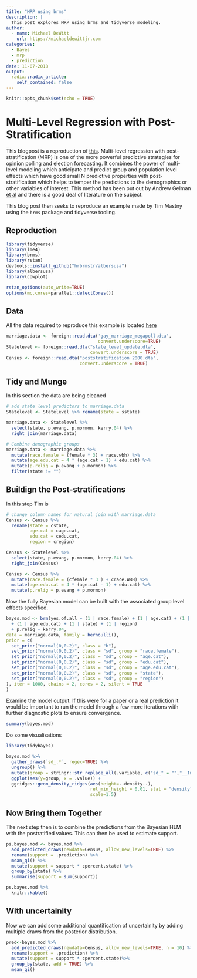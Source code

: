 ```yaml
---
title: "MRP using brms"
description: |
  This post explores MRP using brms and tidyverse modeling.
author:
  - name: Michael DeWitt
    url: https://michaeldewittjr.com
categories:
  - Bayes
  - mrp
  - prediction
date: 11-07-2018
output:
  radix::radix_article:
    self_contained: false
---
```


```r
knitr::opts_chunk$set(echo = TRUE)
```

# Multi-Level Regression with Post-Stratification

This blogpost is a reproduction of [this](https://timmastny.rbind.io/blog/multilevel-mrp-tidybayes-brms-stan/). Multi-level regression with post-stratification (MRP) is one of the more powerful predictive strategies for opinion polling and election forecasting. It combines the power of multi-level modeling which anticipate and predict group and population level effects which have good small N predictive properties with post-stratification which helps to temper the predictions to the demographics or other variables of interest. This method has been put out by Andrew Gelman [et al](http://www.princeton.edu/~jkastell/MRP_primer/mrp_primer.pdf) and there is a good deal of literature on the subject.

This blog post then seeks to reproduce an example made by Tim Mastny using the `brms` package and tidyverse tooling.

## Reproduction

```r
library(tidyverse)
library(lme4)
library(brms)
library(rstan)
devtools::install_github("hrbrmstr/albersusa")
library(albersusa)
library(cowplot)

rstan_options(auto_write=TRUE)
options(mc.cores=parallel::detectCores())
```

## Data

All the data required to reproduce this example is located [here](http://www.princeton.edu/~jkastell/mrp_primer.html)

```r
marriage.data <- foreign::read.dta('gay_marriage_megapoll.dta',
                                   convert.underscore=TRUE)
Statelevel <- foreign::read.dta("state_level_update.dta",
                                convert.underscore = TRUE)
Census <- foreign::read.dta("poststratification 2000.dta",
                            convert.underscore = TRUE)
```

## Tidy and Munge

In this section the data are being cleaned

```r
# add state level predictors to marriage.data
Statelevel <- Statelevel %>% rename(state = sstate)

marriage.data <- Statelevel %>%
  select(state, p.evang, p.mormon, kerry.04) %>%
  right_join(marriage.data)

# Combine demographic groups
marriage.data <- marriage.data %>%
  mutate(race.female = (female * 3) + race.wbh) %>%
  mutate(age.edu.cat = 4 * (age.cat - 1) + edu.cat) %>%
  mutate(p.relig = p.evang + p.mormon) %>%
  filter(state != "")
```

## Buildign the Post-stratifications

In this step Tim is 

```r
# change column names for natural join with marriage.data
Census <- Census %>% 
  rename(state = cstate,
         age.cat = cage.cat,
         edu.cat = cedu.cat,
         region = cregion)

Census <- Statelevel %>%
  select(state, p.evang, p.mormon, kerry.04) %>%
  right_join(Census)

Census <- Census %>%
  mutate(race.female = (cfemale * 3 ) + crace.WBH) %>%
  mutate(age.edu.cat = 4 * (age.cat - 1) + edu.cat) %>%
  mutate(p.relig = p.evang + p.mormon)
```

Now the fully Bayesian model can be built with the associated group level effects specified.

```r
bayes.mod <- brm(yes.of.all ~ (1 | race.female) + (1 | age.cat) + (1 | edu.cat)
  + (1 | age.edu.cat) + (1 | state) + (1 | region)
  + p.relig + kerry.04,
data = marriage.data, family = bernoulli(),
prior = c(
  set_prior("normal(0,0.2)", class = "b"),
  set_prior("normal(0,0.2)", class = "sd", group = "race.female"),
  set_prior("normal(0,0.2)", class = "sd", group = "age.cat"),
  set_prior("normal(0,0.2)", class = "sd", group = "edu.cat"),
  set_prior("normal(0,0.2)", class = "sd", group = "age.edu.cat"),
  set_prior("normal(0,0.2)", class = "sd", group = "state"),
  set_prior("normal(0,0.2)", class = "sd", group = "region")
), iter = 1000, chains = 2, cores = 2, silent = TRUE
)
```

Examine the model output. If this were for a paper or a real prediction it would be important to run the model through a few more iterations with further diagnostic plots to ensure convergence.

```r
summary(bayes.mod)
```

Do some visualisations

```r
library(tidybayes)

bayes.mod %>%
  gather_draws(`sd_.*`, regex=TRUE) %>%
  ungroup() %>%
  mutate(group = stringr::str_replace_all(.variable, c("sd_" = "","__Intercept"=""))) %>%
  ggplot(aes(y=group, x = .value)) + 
  ggridges::geom_density_ridges(aes(height=..density..),
                                rel_min_height = 0.01, stat = "density",
                                scale=1.5)
```

## Now Bring them Together

The next step then is to combine the predictions from the Bayesian HLM with the postratified values. This can then be used to estimate support.

```r
ps.bayes.mod <- bayes.mod %>%
  add_predicted_draws(newdata=Census, allow_new_levels=TRUE) %>%
  rename(support = .prediction) %>%
  mean_qi() %>%
  mutate(support = support * cpercent.state) %>%
  group_by(state) %>%
  summarise(support = sum(support))

ps.bayes.mod %>% 
  knitr::kable()
```

## With uncertainity

Now we can add some additional quantification of uncertainity by adding multiple draws from the posterior distribution.

```r
pred<-bayes.mod %>%
  add_predicted_draws(newdata=Census, allow_new_levels=TRUE, n = 10) %>%
  rename(support = .prediction) %>%
  mutate(support = support * cpercent.state)%>%
  group_by(state, add = TRUE) %>%
  mean_qi()
```


